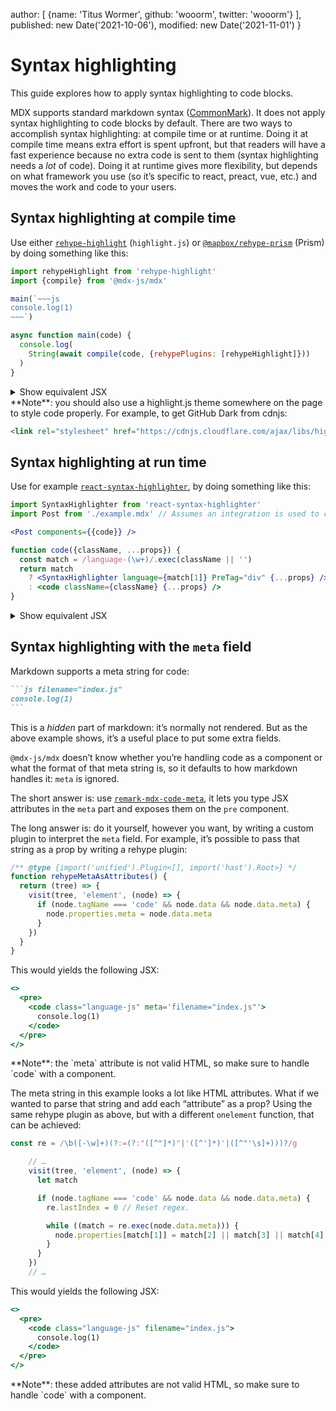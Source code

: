  author: [
    {name: 'Titus Wormer', github: 'wooorm', twitter: 'wooorm'}
  ],
  published: new Date('2021-10-06'),
  modified: new Date('2021-11-01')
}

# Syntax highlighting

This guide explores how to apply syntax highlighting to code blocks.

MDX supports standard markdown syntax ([CommonMark][]).
It does not apply syntax highlighting to code blocks by default.
There are two ways to accomplish syntax highlighting: at compile time or at
runtime.
Doing it at compile time means extra effort is spent upfront, but that readers
will have a fast experience because no extra code is sent to them (syntax
highlighting needs a *lot* of code).
Doing it at runtime gives more flexibility, but depends on what framework you
use (so it’s specific to react, preact, vue, etc.) and moves the work and code
to your users.

## Syntax highlighting at compile time

Use either [`rehype-highlight`][rehype-highlight]
(`highlight.js`) or [`@mapbox/rehype-prism`][rehype-prism]
(Prism) by doing something like this:

```js path="example.js"
import rehypeHighlight from 'rehype-highlight'
import {compile} from '@mdx-js/mdx'

main(`~~~js
console.log(1)
~~~`)

async function main(code) {
  console.log(
    String(await compile(code, {rehypePlugins: [rehypeHighlight]}))
  )
}
```

<details>
  <summary>Show equivalent JSX</summary>

  ```js path="output.jsx"
  <>
    <pre>
      <code className="hljs language-js">
        <span className="hljs-built_in">console</span>.log(
        <span className="hljs-number">1</span>)
      </code>
    </pre>
  </>
  ```
</details>

<Note type="info">
  **Note**: you should also use a highlight.js theme somewhere on the page to
  style code properly.
  For example, to get GitHub Dark from cdnjs:

  ```html
  <link rel="stylesheet" href="https://cdnjs.cloudflare.com/ajax/libs/highlight.js/11.2.0/styles/github-dark.min.css">
  ```
</Note>

## Syntax highlighting at run time

Use for example
[`react-syntax-highlighter`][react-syntax-highlighter],
by doing something like this:

```jsx path="example.jsx"
import SyntaxHighlighter from 'react-syntax-highlighter'
import Post from './example.mdx' // Assumes an integration is used to compile MDX -> JS.

<Post components={{code}} />

function code({className, ...props}) {
  const match = /language-(\w+)/.exec(className || '')
  return match
    ? <SyntaxHighlighter language={match[1]} PreTag="div" {...props} />
    : <code className={className} {...props} />
}
```

<details>
  <summary>Show equivalent JSX</summary>

  ```jsx path="output.jsx"
  <>
    <pre>
      <div
        className="language-js"
        style={{
          display: 'block',
          overflowX: 'auto',
          padding: '0.5em',
          background: '#F0F0F0',
          color: '#444'
        }}
      >
        <code style={{whiteSpace: 'pre'}}>
          <span>console.</span>
          <span style={{color: '#397300'}}>log</span>
          <span>(</span>
          <span style={{color: '#880000'}}>1</span>
          <span>)</span>
        </code>
      </div>
    </pre>
  </>
  ```
</details>

## Syntax highlighting with the `meta` field

Markdown supports a meta string for code:

````md path="example.md"
```js filename="index.js"
console.log(1)
```
````

This is a *hidden* part of markdown: it’s normally not rendered.
But as the above example shows, it’s a useful place to put some extra fields.

`@mdx-js/mdx` doesn’t know whether you’re handling code as a component or what
the format of that meta string is, so it defaults to how markdown handles it:
`meta` is ignored.

The short answer is: use [`remark-mdx-code-meta`][remark-mdx-code-meta],
it lets you type JSX attributes in the `meta` part and exposes them on the
`pre` component.

The long answer is: do it yourself, however you want, by writing a custom plugin
to interpret the `meta` field.
For example, it’s possible to pass that string as a prop by writing a rehype
plugin:

```js path="rehype-meta-as-attributes.js"
/** @type {import('unified').Plugin<[], import('hast').Root>} */
function rehypeMetaAsAttributes() {
  return (tree) => {
    visit(tree, 'element', (node) => {
      if (node.tagName === 'code' && node.data && node.data.meta) {
        node.properties.meta = node.data.meta
      }
    })
  }
}
```

This would yields the following JSX:

```jsx path="output.jsx"
<>
  <pre>
    <code class="language-js" meta='filename="index.js"'>
      console.log(1)
    </code>
  </pre>
</>
```

<Note type="info">
  **Note**: the `meta` attribute is not valid HTML, so make sure to handle
  `code` with a component.
</Note>

The meta string in this example looks a lot like HTML attributes.
What if we wanted to parse that string and add each “attribute” as a prop?
Using the same rehype plugin as above, but with a different `onelement`
function, that can be achieved:

```js path="rehype-meta-as-attributes.js"
const re = /\b([-\w]+)(?:=(?:"([^"]*)"|'([^']*)'|([^"'\s]+)))?/g

    // …
    visit(tree, 'element', (node) => {
      let match

      if (node.tagName === 'code' && node.data && node.data.meta) {
        re.lastIndex = 0 // Reset regex.

        while ((match = re.exec(node.data.meta))) {
          node.properties[match[1]] = match[2] || match[3] || match[4] || ''
        }
      }
    })
    // …
```

This would yields the following JSX:

```jsx path="output.jsx"
<>
  <pre>
    <code class="language-js" filename="index.js">
      console.log(1)
    </code>
  </pre>
</>
```

<Note type="info">
  **Note**: these added attributes are not valid HTML, so make sure to handle
  `code` with a component.
</Note>

[commonmark]: https://commonmark.org

[rehype-highlight]: https://github.com/rehypejs/rehype-highlight

[rehype-prism]: https://github.com/mapbox/rehype-prism

[react-syntax-highlighter]: https://github.com/react-syntax-highlighter/react-syntax-highlighter

[remark-mdx-code-meta]: https://github.com/remarkjs/remark-mdx-code-meta
